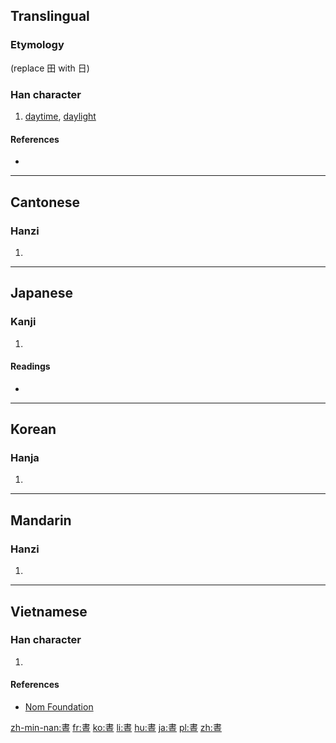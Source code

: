 {{also|昼}}
==Translingual==

===Etymology===
{{Han compound|畫|日|t1=draw|t2=sun|ls=ic}} (replace 田 with 日)

===Han character===
{{Han char|rn=72|rad=日|as=07|sn=11|four=5010<sub>6</sub>|canj=中土日一 (LGAM)}}

# [[daytime]], [[daylight]]

====References====
* {{Han ref|kx=0495.430|dkj=13948|dj=0862.050|hdz=21515.020|uh=665D|ud=26205|bh=B1DE|bd=45534}}

----

==Cantonese==

===Hanzi===
{{yue-hanzi|jyut=[[zau3]]|y=jau3|sim=昼}}

# {{defn|lang=yue|sort=日07}}

----

==Japanese==

===Kanji===
{{ja-kanji|grade=|rs=日07}}

# {{defn|lang=ja|sort=日07}}

====Readings====
* {{ja-readings|on=[[ちゅう]] (chū)|kun=[[ひる]] (hiru)}}

----

==Korean==

===Hanja===
{{ko-hanja|hangeul=주|eumhun=|rv=ju|mr=chu|y=cwu}}

# {{defn|lang=ko|sort=日07}}

----

==Mandarin==

===Hanzi===
{{cmn-hanzi|sim=昼|pin=[[zhòu]] ([[zhou4]])|wg=chou<sup>4</sup>}}

# {{defn|lang=cmn|sort=日07}}

----

==Vietnamese==

===Han character===
{{vi-hantu|[[chú]], [[trú]]|rs=日07}}

# {{defn|lang=vi|sort=日07}}

====References====
*[http://nomfoundation.org/common/nom_details.php?codepoint=665d Nom Foundation]

[[zh-min-nan:晝]]
[[fr:晝]]
[[ko:晝]]
[[li:晝]]
[[hu:晝]]
[[ja:晝]]
[[pl:晝]]
[[zh:晝]]